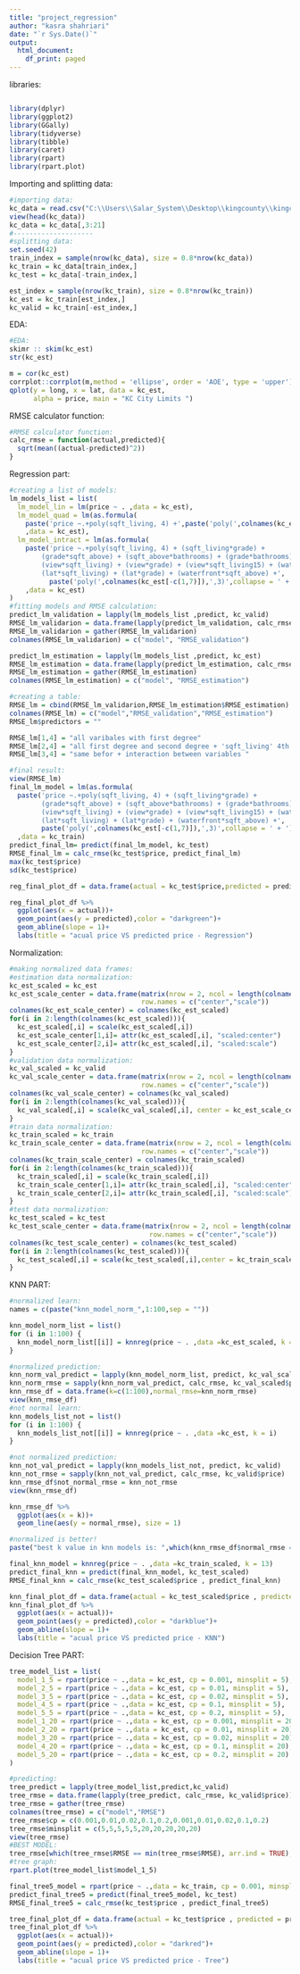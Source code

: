 ---
title: "project_regression"
author: "kasra shahriari"
date: "`r Sys.Date()`"
output:
  html_document:
    df_print: paged
---

libraries:

``` {#libraries:}
```

```{r}
library(dplyr)
library(ggplot2)
library(GGally)
library(tidyverse)
library(tibble)
library(caret)
library(rpart)
library(rpart.plot)
```

Importing and splitting data:

```{r}
#importing data:
kc_data = read.csv("C:\\Users\\Salar_System\\Desktop\\kingcounty\\kingcounty\\kc_house_data.csv")
view(head(kc_data))
kc_data = kc_data[,3:21]
#--------------------
#splitting data:
set.seed(42)
train_index = sample(nrow(kc_data), size = 0.8*nrow(kc_data))
kc_train = kc_data[train_index,]
kc_test = kc_data[-train_index,]

est_index = sample(nrow(kc_train), size = 0.8*nrow(kc_train))
kc_est = kc_train[est_index,]
kc_valid = kc_train[-est_index,]
```

EDA:

```{r}
#EDA:
skimr :: skim(kc_est)
str(kc_est)

m = cor(kc_est)
corrplot::corrplot(m,method = 'ellipse', order = 'AOE', type = 'upper')
qplot(y = long, x = lat, data = kc_est, 
      alpha = price, main = "KC City Limits ")
```

RMSE calculator function:

```{r}
#RMSE calculator function:
calc_rmse = function(actual,predicted){
  sqrt(mean((actual-predicted)^2))
}
```

Regression part:

```{r}
#creating a list of models:
lm_models_list = list(
  lm_model_lin = lm(price ~ . ,data = kc_est),
  lm_model_quad = lm(as.formula(
    paste('price ~.+poly(sqft_living, 4) +',paste('poly(',colnames(kc_est[-c(1,7)]),',3)',collapse = ' + ')))
    ,data = kc_est),
  lm_model_intract = lm(as.formula(
    paste('price ~.+poly(sqft_living, 4) + (sqft_living*grade) + 
        (grade*sqft_above) + (sqft_above*bathrooms) + (grade*bathrooms) + (view*bathrooms) +
        (view*sqft_living) + (view*grade) + (view*sqft_living15) + (waterfront*sqft_living) +
        (lat*sqft_living) + (lat*grade) + (waterfront*sqft_above) +',
          paste('poly(',colnames(kc_est[-c(1,7)]),',3)',collapse = ' + ')))
    ,data = kc_est)
)
#fitting models and RMSE calculation:
predict_lm_validation = lapply(lm_models_list ,predict, kc_valid)
RMSE_lm_validarion = data.frame(lapply(predict_lm_validation, calc_rmse, kc_valid$price))
RMSE_lm_validarion = gather(RMSE_lm_validarion)
colnames(RMSE_lm_validarion) = c("model", "RMSE_validation")

predict_lm_estimation = lapply(lm_models_list ,predict, kc_est)
RMSE_lm_estimation = data.frame(lapply(predict_lm_estimation, calc_rmse, kc_valid$price))
RMSE_lm_estimation = gather(RMSE_lm_estimation)
colnames(RMSE_lm_estimation) = c("model", "RMSE_estimation")

#creating a table:
RMSE_lm = cbind(RMSE_lm_validarion,RMSE_lm_estimation$RMSE_estimation)
colnames(RMSE_lm) = c("model","RMSE_validation","RMSE_estimation")
RMSE_lm$predictors = ""

RMSE_lm[1,4] = "all varibales with first degree"
RMSE_lm[2,4] = "all first degree and second degree + 'sqft_living' 4th and 3rd degree"
RMSE_lm[3,4] = "same befor + interaction between variables "

#final result:
view(RMSE_lm)
final_lm_model = lm(as.formula(
  paste('price ~.+poly(sqft_living, 4) + (sqft_living*grade) + 
        (grade*sqft_above) + (sqft_above*bathrooms) + (grade*bathrooms) + (view*bathrooms) +
        (view*sqft_living) + (view*grade) + (view*sqft_living15) + (waterfront*sqft_living) +
        (lat*sqft_living) + (lat*grade) + (waterfront*sqft_above) +',
        paste('poly(',colnames(kc_est[-c(1,7)]),',3)',collapse = ' + ')))
  ,data = kc_train)
predict_final_lm= predict(final_lm_model, kc_test)
RMSE_final_lm = calc_rmse(kc_test$price, predict_final_lm)
max(kc_test$price)
sd(kc_test$price)

reg_final_plot_df = data.frame(actual = kc_test$price,predicted = predict_final_lm)

reg_final_plot_df %>%
  ggplot(aes(x = actual))+
  geom_point(aes(y = predicted),color = "darkgreen")+
  geom_abline(slope = 1)+
  labs(title = "acual price VS predicted price - Regression")
```

Normalization:

```{r}
#making normalized data frames:
#estimation data normalization:
kc_est_scaled = kc_est
kc_est_scale_center = data.frame(matrix(nrow = 2, ncol = length(colnames(kc_est_scaled))),
                                 row.names = c("center","scale"))
colnames(kc_est_scale_center) = colnames(kc_est_scaled)
for(i in 2:length(colnames(kc_est_scaled))){
  kc_est_scaled[,i] = scale(kc_est_scaled[,i])
  kc_est_scale_center[1,i]= attr(kc_est_scaled[,i], "scaled:center")
  kc_est_scale_center[2,i]= attr(kc_est_scaled[,i], "scaled:scale")
}
#validation data normalization:
kc_val_scaled = kc_valid
kc_val_scale_center = data.frame(matrix(nrow = 2, ncol = length(colnames(kc_val_scaled))),
                                 row.names = c("center","scale"))
colnames(kc_val_scale_center) = colnames(kc_val_scaled)
for(i in 2:length(colnames(kc_val_scaled))){
  kc_val_scaled[,i] = scale(kc_val_scaled[,i], center = kc_est_scale_center[1,i],scale = kc_est_scale_center[2,i])
}
#train data normalization:
kc_train_scaled = kc_train
kc_train_scale_center = data.frame(matrix(nrow = 2, ncol = length(colnames(kc_train_scaled))),
                                 row.names = c("center","scale"))
colnames(kc_train_scale_center) = colnames(kc_train_scaled)
for(i in 2:length(colnames(kc_train_scaled))){
  kc_train_scaled[,i] = scale(kc_train_scaled[,i])
  kc_train_scale_center[1,i]= attr(kc_train_scaled[,i], "scaled:center")
  kc_train_scale_center[2,i]= attr(kc_train_scaled[,i], "scaled:scale")
}
#test data normalization:
kc_test_scaled = kc_test
kc_test_scale_center = data.frame(matrix(nrow = 2, ncol = length(colnames(kc_test_scaled))),
                                   row.names = c("center","scale"))
colnames(kc_test_scale_center) = colnames(kc_test_scaled)
for(i in 2:length(colnames(kc_test_scaled))){
  kc_test_scaled[,i] = scale(kc_test_scaled[,i],center = kc_train_scale_center[1,i],scale = kc_train_scale_center[2,i])
}
```

KNN PART:\

```{r}
#normalized learn:
names = c(paste("knn_model_norm_",1:100,sep = ""))

knn_model_norm_list = list()
for (i in 1:100) {
  knn_model_norm_list[[i]] = knnreg(price ~ . ,data =kc_est_scaled, k = i)
}

#normalized prediction:
knn_norm_val_predict = lapply(knn_model_norm_list, predict, kc_val_scaled)
knn_norm_rmse = sapply(knn_norm_val_predict, calc_rmse, kc_val_scaled$price)
knn_rmse_df = data.frame(k=c(1:100),normal_rmse=knn_norm_rmse)
view(knn_rmse_df)
#not normal learn:
knn_models_list_not = list()
for (i in 1:100) {
  knn_models_list_not[[i]] = knnreg(price ~ . ,data =kc_est, k = i)
}

#not normalized prediction:
knn_not_val_predict = lapply(knn_models_list_not, predict, kc_valid)
knn_not_rmse = sapply(knn_not_val_predict, calc_rmse, kc_valid$price)
knn_rmse_df$not_normal_rmse = knn_not_rmse
view(knn_rmse_df)

knn_rmse_df %>%
  ggplot(aes(x = k))+
  geom_line(aes(y = normal_rmse), size = 1)

#normalized is better!
paste("best k value in knn models is: ",which(knn_rmse_df$normal_rmse == min(knn_rmse_df$normal_rmse), arr.ind = TRUE))

final_knn_model = knnreg(price ~ . ,data =kc_train_scaled, k = 13) 
predict_final_knn = predict(final_knn_model, kc_test_scaled)
RMSE_final_knn = calc_rmse(kc_test_scaled$price , predict_final_knn)

knn_final_plot_df = data.frame(actual = kc_test_scaled$price , predicted = predict_final_knn)
knn_final_plot_df %>%
  ggplot(aes(x = actual))+
  geom_point(aes(y = predicted),color = "darkblue")+
  geom_abline(slope = 1)+
  labs(title = "acual price VS predicted price - KNN")

```

Decision Tree PART:

```{r}
tree_model_list = list(
  model_1_5 = rpart(price ~ .,data = kc_est, cp = 0.001, minsplit = 5),
  model_2_5 = rpart(price ~ .,data = kc_est, cp = 0.01, minsplit = 5),
  model_3_5 = rpart(price ~ .,data = kc_est, cp = 0.02, minsplit = 5),
  model_4_5 = rpart(price ~ .,data = kc_est, cp = 0.1, minsplit = 5),
  model_5_5 = rpart(price ~ .,data = kc_est, cp = 0.2, minsplit = 5),
  model_1_20 = rpart(price ~ .,data = kc_est, cp = 0.001, minsplit = 20),
  model_2_20 = rpart(price ~ .,data = kc_est, cp = 0.01, minsplit = 20),
  model_3_20 = rpart(price ~ .,data = kc_est, cp = 0.02, minsplit = 20),
  model_4_20 = rpart(price ~ .,data = kc_est, cp = 0.1, minsplit = 20),
  model_5_20 = rpart(price ~ .,data = kc_est, cp = 0.2, minsplit = 20)
)

#predicting:
tree_predict = lapply(tree_model_list,predict,kc_valid)
tree_rmse = data.frame(lapply(tree_predict, calc_rmse, kc_valid$price))
tree_rmse = gather(tree_rmse)
colnames(tree_rmse) = c("model","RMSE")
tree_rmse$cp = c(0.001,0.01,0.02,0.1,0.2,0.001,0.01,0.02,0.1,0.2)
tree_rmse$minsplit = c(5,5,5,5,5,20,20,20,20,20)
view(tree_rmse)
#BEST MODEL:
tree_rmse[which(tree_rmse$RMSE == min(tree_rmse$RMSE), arr.ind = TRUE), ]
#tree graph:
rpart.plot(tree_model_list$model_1_5)

final_tree5_model = rpart(price ~ .,data = kc_train, cp = 0.001, minsplit = 5)
predict_final_tree5 = predict(final_tree5_model, kc_test)
RMSE_final_tree5 = calc_rmse(kc_test$price , predict_final_tree5)

tree_final_plot_df = data.frame(actual = kc_test$price , predicted = predict_final_tree5)
tree_final_plot_df %>%
  ggplot(aes(x = actual))+
  geom_point(aes(y = predicted),color = "darkred")+
  geom_abline(slope = 1)+
  labs(title = "acual price VS predicted price - Tree")
```
